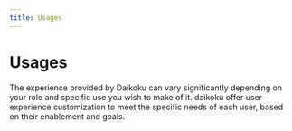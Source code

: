 ```yaml
---
title: Usages
---
```




# Usages

The experience provided by Daikoku can vary significantly depending on your role and specific use you wish to make of it. daikoku offer user experience customization to meet the specific needs of each user, based on their enablement and goals.

<DocumentationUsagesHub />